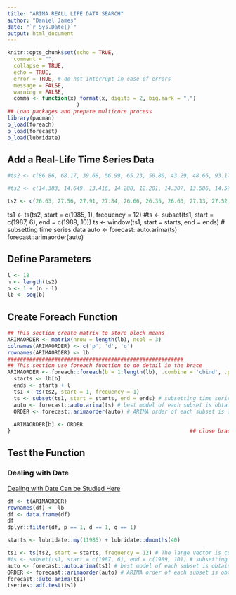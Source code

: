 ```yaml
---
title: "ARIMA REALL LIFE DATA SEARCH"
author: "Daniel James"
date: "`r Sys.Date()`"
output: html_document
---
```


```r
knitr::opts_chunk$set(echo = TRUE,
  comment = "",
  collapse = TRUE,
  echo = TRUE,
  error = TRUE, # do not interrupt in case of errors
  message = FALSE,
  warning = FALSE,
  comma <- function(x) format(x, digits = 2, big.mark = ",")
                      )
## Load packages and prepare multicore process
library(pacman)
p_load(foreach)
p_load(forecast)
p_load(lubridate)
```

## Add a Real-Life Time Series Data

```r
#ts2 <- c(86.86, 68.17, 39.68, 56.99, 65.23, 50.80, 43.29, 48.66, 93.17, 97.98, 94.05, 94.88, 79.48, 61.95, 99.67, 72.34, 66.05, 56.64, 41.51, 31.08, 26.19, 25.98, 30.38, 19.35, 14.42, 20.61, 22.12, 18.43, 17.20, 18.43, 20.58, 21.54, 24.53, 19.64, 15.97, 19.20)

#ts2 <- c(14.383, 14.649, 13.416, 14.288, 12.201, 14.307, 13.586, 14.592, 16.660, 15.332, 12.884, 12.296, 12.201, 10.873, 11.290, 12.049, 13.435, 14.137, 13.852, 14.213, 12.562, 14.801, 16.812, 15.427, 17.268, 15.427, 16.869, 15.712, 14.080, 15.408, 16.471, 17.268, 16.679, 17.116, 16.357, 15.863, 14.991, 13.776, 13.890, 15.787)

ts2 <- c(26.63, 27.56, 27.91, 27.84, 26.66, 26.35, 26.63, 27.13, 27.52, 28.29, 29.18, 26.75, 22.33, 16.38, 12.77, 11.89, 13.49, 11.95, 9.88, 13.42, 14.03, 14.01, 14.47, 15.44, 18.1, 17.28, 17.74, 18.05, 18.41, 18.71, 19.62, 18.88, 18.32, 18.63, 17.87, 6.77, 16.5, 15.9, 14.86, 16.42, 16.36, 15.49, 14.47, 14.57, 13.22, 12.23, 12.53, 14.68, 16.45, 16.52, 18.1, 19.39, 18.22, 17.8, 17.67, 16.87, 17.69, 18.41, 18.38, 19.37, 20.59, 19.68, 18.12, 16.32, 16.21, 14.93, 16.81, 26.54, 33.62, 34.85, 31.54, 26.6 , 22.81, 18.53, 18.21, 18.49, 18.72, 17.78, 19.02, 19.3, 19.95, 21.56, 20.41, 17.63, 17.52, 17.65, 17.35, 18.65, 19.52, 20.88, 20.18, 19.62, 20.19, 20.04, 18.9, 17.93, 17.24, 18.23, 18.5, 18.44, 18.17, 17.37, 16.37, 16.43, 15.8, 16.44, 15.09, 13.36, 14.17, 13.75, 13.69, 15.15, 16.43, 17.23, 18.04, 16.98, 16.13, 16.48, 17.2, 16.13, 16.88, 17.44, 17.35, 18.77, 18.43, 17.33, 16.06, 16.49, 16.77, 16.18, 16.82, 17.93, 17.79, 17.69, 19.46, 20.78, 19.12, 18.56, 19.56, 20.19, 22.14, 23.43, 22.25, 23.51, 23.29, 20.54, 19.42, 17.98, 19.47, 18.02, 18.45, 18.79, 18.73, 20.12, 19.16, 17.24, 15.07, 14.18, 13.24, 13.39, 13.97, 12.48, 12.72, 12.49, 13.8, 13.26, 11.88, 10.41, 11.32, 10.75, 12.86, 15.73, 16.12, 16.24, 18.75, 20.21, 22.37, 22.19, 24.22, 25.01, 25.21, 27.15, 27.49, 23.45, 27.23, 29.62, 28.16, 29.41, 32.08, 31.4, 32.33, 25.28, 25.95, 27.24, 25.02, 25.66, 27.55, 26.97, 24.8, 25.81, 25.03, 20.73, 18.69, 18.52, 19.15, 19.98, 23.64, 25.43, 25.69, 24.49, 25.75, 26.78, 28.28, 27.53, 24.79, 27.89, 30.77, 32.88, 30.36, 25.49, 26.06, 27.91, 28.59, 29.68, 26.88, 29.01, 29.12, 29.95, 31.4, 31.32, 33.67, 33.71, 37.63, 35.54, 37.93, 42.08, 41.65, 46.87, 42.23, 39.09, 42.89, 44.56, 50.93, 50.64, 47.81, 53.89, 56.37, 61.87, 61.65, 58.19, 54.98, 56.47, 62.36, 59.71, 60.93, 68, 68.61, 68.29, 72.51, 71.81, 61.97, 57.95, 58.13, 61, 53.4, 57.58, 60.6, 65.1, 65.1, 68.19, 73.67, 70.13, 76.91, 82.15, 91.27, 89.43, 90.82, 93.75, 101.84, 109.05, 122.77, 131.52, 132.55, 114.57, 99.29, 72.69, 54.04, 41.53, 43.91, 41.76, 46.95, 50.28, 58.1, 69.13, 64.65, 71.63, 68.38, 74.08, 77.56, 74.88, 77.12, 74.72, 79.3, 84.14, 75.54, 74.73, 74.52, 75.88, 76.11, 81.72, 84.53, 90.07, 92.66, 97.73, 108.65, 116.32, 108.18, 105.85, 107.88, 100.45, 100.83, 99.92, 105.36, 104.26, 106.89, 112.7, 117.79, 113.75, 104.16, 90.73,  96.75, 105.28, 106.32, 103.39, 101.17, 101.17, 105.04, 107.66, 102.61, 98.85, 99.35, 99.74, 105.21, 108.06, 108.78, 105.46, 102.58, 105.49, 102.25, 104.82, 104.04, 104.94, 105.73, 108.37, 105.22, 100.05, 95.89, 86.13, 76.96, 60.55, 47.45, 54.93, 53.83, 57.42, 62.5, 61.3, 54.43, 45.73, 46.29, 46.96, 43.13, 36.56, 29.92, 31.05, 37.34, 40.75, 45.98, 47.69, 44.22, 40, 46.21)
```

ts1 <- ts(ts2, start = c(1985, 1), frequency = 12)
#ts <- subset(ts1, start = c(1987, 6), end = c(1989, 10))
ts <- window(ts1, start = starts, end = ends) # subsetting time series data
auto <- forecast::auto.arima(ts)
forecast::arimaorder(auto)

## Define Parameters

```r

l <- 18
n <- length(ts2)
b <- 1 + (n - l)
lb <- seq(b)
```
## Create Foreach Function
```r

## This section create matrix to store block means
ARIMAORDER <- matrix(nrow = length(lb), ncol = 3)
colnames(ARIMAORDER) <- c('p', 'd', 'q')
rownames(ARIMAORDER) <- lb
########################################################
## This section use foreach function to do detail in the brace
ARIMAORDER <- foreach::foreach(b = 1:length(lb), .combine = 'cbind', .packages = "foreach") %do% {
  starts <- lb[b]
  ends <- starts + l
  ts1 <- ts(ts2, start = 1, frequency = 1)
  ts <- subset(ts1, start = starts, end = ends) # subsetting time series data
  auto <- forecast::auto.arima(ts) # best model of each subset is obtained
  ORDER <- forecast::arimaorder(auto) # ARIMA order of each subset is obtained
  
  ARIMAORDER[b] <- ORDER
}                                                         ## close brace foreach
```

## Test the Function

### Dealing with Date

[Dealing with Date Can be Studied Here](https://rstudio-pubs-static.s3.amazonaws.com/627576_c450b47cccbe46fbbf1daa713c9bd1bf.html)

```r
df <- t(ARIMAORDER)
rownames(df) <- lb
df <- data.frame(df)
df
dplyr::filter(df, p == 1, d == 1, q == 1)

starts <- lubridate::my(11985) + lubridate::dmonths(40)

ts1 <- ts(ts2, start = starts, frequency = 12) # The large vector is coaxed to time series data
#ts <- subset(ts1, start = c(1987, 6), end = c(1989, 10)) # subsetting time series data
auto <- forecast::auto.arima(ts1) # best model of each subset is obtained
ORDER <- forecast::arimaorder(auto) # ARIMA order of each subset is obtained
forecast::auto.arima(ts1)
tseries::adf.test(ts1)
```
